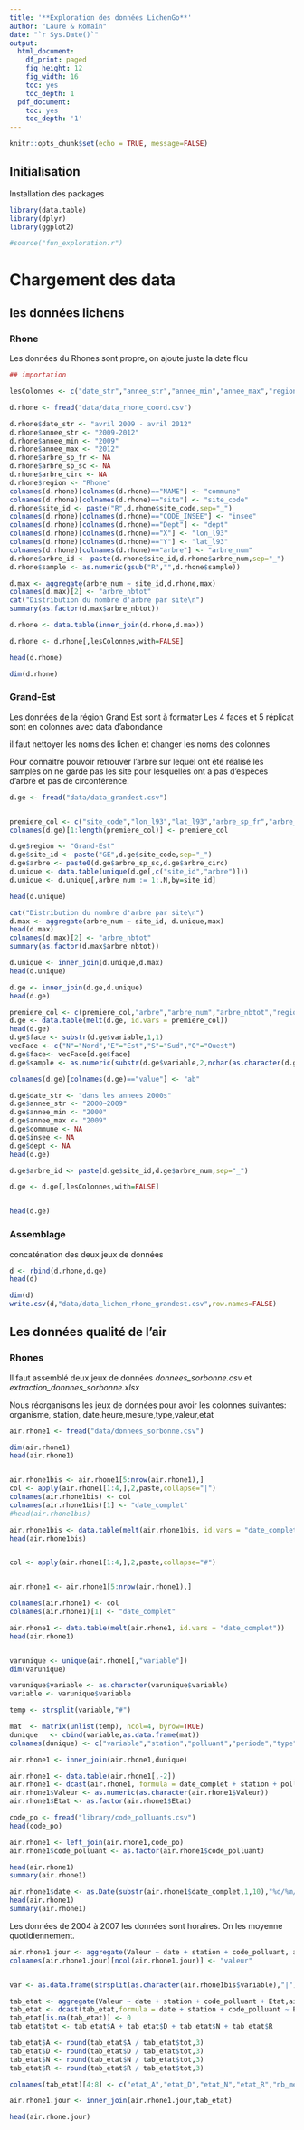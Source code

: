 ```yaml
---
title: '**Exploration des données LichenGo**'
author: "Laure & Romain"
date: "`r Sys.Date()`"
output:
  html_document:
    df_print: paged
    fig_height: 12
    fig_width: 16
    toc: yes
    toc_depth: 1
  pdf_document:
    toc: yes
    toc_depth: '1'
---
```



```r
knitr::opts_chunk$set(echo = TRUE, message=FALSE)
```

## Initialisation

Installation des packages
```r

library(data.table)
library(dplyr)
library(ggplot2)

#source("fun_exploration.r")

```

# Chargement des data

## les données lichens

### Rhone 

Les données du Rhones sont propre, on ajoute juste la date flou

```r
## importation

lesColonnes <- c("date_str","annee_str","annee_min","annee_max","region","site_id","site_code","commune","insee","dept","lon_l93","lat_l93","arbre_id","arbre_num","arbre_nbtot","arbre_sp_fr","arbre_sp_sc","arbre_circ","face","sample","sp","ab")

d.rhone <- fread("data/data_rhone_coord.csv")

d.rhone$date_str <- "avril 2009 - avril 2012"
d.rhone$annee_str <- "2009-2012"
d.rhone$annee_min <- "2009"
d.rhone$annee_max <- "2012" 
d.rhone$arbre_sp_fr <- NA
d.rhone$arbre_sp_sc <- NA
d.rhone$arbre_circ <- NA
d.rhone$region <- "Rhone"
colnames(d.rhone)[colnames(d.rhone)=="NAME"] <- "commune"
colnames(d.rhone)[colnames(d.rhone)=="site"] <- "site_code"
d.rhone$site_id <- paste("R",d.rhone$site_code,sep="_")
colnames(d.rhone)[colnames(d.rhone)=="CODE_INSEE"] <- "insee"
colnames(d.rhone)[colnames(d.rhone)=="Dept"] <- "dept"
colnames(d.rhone)[colnames(d.rhone)=="X"] <- "lon_l93"
colnames(d.rhone)[colnames(d.rhone)=="Y"] <- "lat_l93"
colnames(d.rhone)[colnames(d.rhone)=="arbre"] <- "arbre_num"
d.rhone$arbre_id <- paste(d.rhone$site_id,d.rhone$arbre_num,sep="_")
d.rhone$sample <- as.numeric(gsub("R","",d.rhone$sample))

d.max <- aggregate(arbre_num ~ site_id,d.rhone,max)
colnames(d.max)[2] <- "arbre_nbtot"
cat("Distribution du nombre d'arbre par site\n")
summary(as.factor(d.max$arbre_nbtot))

d.rhone <- data.table(inner_join(d.rhone,d.max))

d.rhone <- d.rhone[,lesColonnes,with=FALSE]

head(d.rhone)

dim(d.rhone)

```

### Grand-Est

Les données de la région Grand Est sont à formater
Les 4 faces et 5 réplicat sont en colonnes avec data d'abondance

il faut nettoyer les noms des lichen et changer les noms des colonnes

Pour connaitre pouvoir retrouver l'arbre sur lequel ont été réalisé
les samples on ne garde pas les site pour lesquelles ont a pas
d'espèces d'arbre et pas de circonférence.


```r

d.ge <- fread("data/data_grandest.csv")


premiere_col <- c("site_code","lon_l93","lat_l93","arbre_sp_fr","arbre_sp_sc","arbre_circ","sp")
colnames(d.ge)[1:length(premiere_col)] <- premiere_col

d.ge$region <- "Grand-Est"
d.ge$site_id <- paste("GE",d.ge$site_code,sep="_")
d.ge$arbre <- paste0(d.ge$arbre_sp_sc,d.ge$arbre_circ)
d.unique <- data.table(unique(d.ge[,c("site_id","arbre")]))
d.unique <- d.unique[,arbre_num := 1:.N,by=site_id]

head(d.unique)

cat("Distribution du nombre d'arbre par site\n")
d.max <- aggregate(arbre_num ~ site_id, d.unique,max)
head(d.max)
colnames(d.max)[2] <- "arbre_nbtot"
summary(as.factor(d.max$arbre_nbtot))

d.unique <- inner_join(d.unique,d.max)
head(d.unique)

d.ge <- inner_join(d.ge,d.unique)
head(d.ge)

premiere_col <- c(premiere_col,"arbre","arbre_num","arbre_nbtot","region","site_id")
d.ge <- data.table(melt(d.ge, id.vars = premiere_col))
head(d.ge)
d.ge$face <- substr(d.ge$variable,1,1)
vecFace <- c("N"="Nord","E"="Est","S"="Sud","O"="Ouest")
d.ge$face<- vecFace[d.ge$face]
d.ge$sample <- as.numeric(substr(d.ge$variable,2,nchar(as.character(d.ge$variable))))

colnames(d.ge)[colnames(d.ge)=="value"] <- "ab"

d.ge$date_str <- "dans les annees 2000s"
d.ge$annee_str <- "2000~2009"
d.ge$annee_min <- "2000"
d.ge$annee_max <- "2009" 
d.ge$commune <- NA
d.ge$insee <- NA
d.ge$dept <- NA
head(d.ge)

d.ge$arbre_id <- paste(d.ge$site_id,d.ge$arbre_num,sep="_")

d.ge <- d.ge[,lesColonnes,with=FALSE]


head(d.ge)

```


### Assemblage

concaténation des deux jeux de données


```r
d <- rbind(d.rhone,d.ge)
head(d)

dim(d)
write.csv(d,"data/data_lichen_rhone_grandest.csv",row.names=FALSE)

```




## Les données qualité de l'air

### Rhones

Il faut assemblé deux jeux de données _donnees_sorbonne.csv_ et
_extraction_donnnes_sorbonne.xlsx_

Nous réorganisons les jeux de données pour avoir les colonnes
suivantes: 
organisme, station, date,heure,mesure,type,valeur,etat

```r

air.rhone1 <- fread("data/donnees_sorbonne.csv")

dim(air.rhone1)
head(air.rhone1)


air.rhone1bis <- air.rhone1[5:nrow(air.rhone1),]
col <- apply(air.rhone1[1:4,],2,paste,collapse="|")
colnames(air.rhone1bis) <- col
colnames(air.rhone1bis)[1] <- "date_complet"
#head(air.rhone1bis)

air.rhone1bis <- data.table(melt(air.rhone1bis, id.vars = "date_complet"))
head(air.rhone1bis)


col <- apply(air.rhone1[1:4,],2,paste,collapse="#")


air.rhone1 <- air.rhone1[5:nrow(air.rhone1),]

colnames(air.rhone1) <- col
colnames(air.rhone1)[1] <- "date_complet"

air.rhone1 <- data.table(melt(air.rhone1, id.vars = "date_complet"))
head(air.rhone1)


varunique <- unique(air.rhone1[,"variable"])
dim(varunique)

varunique$variable <- as.character(varunique$variable)
variable <- varunique$variable

temp <- strsplit(variable,"#")

mat  <- matrix(unlist(temp), ncol=4, byrow=TRUE)
dunique   <- cbind(variable,as.data.frame(mat))
colnames(dunique) <- c("variable","station","polluant","periode","type")

air.rhone1 <- inner_join(air.rhone1,dunique)

air.rhone1 <- data.table(air.rhone1[,-2])
air.rhone1 <- dcast(air.rhone1, formula = date_complet + station + polluant + periode ~ type, value.var = "value")
air.rhone1$Valeur <- as.numeric(as.character(air.rhone1$Valeur))
air.rhone1$Etat <- as.factor(air.rhone1$Etat)

code_po <- fread("library/code_polluants.csv")
head(code_po)

air.rhone1 <- left_join(air.rhone1,code_po)
air.rhone1$code_polluant <- as.factor(air.rhone1$code_polluant)

head(air.rhone1)
summary(air.rhone1)

air.rhone1$date <- as.Date(substr(air.rhone1$date_complet,1,10),"%d/%m/%Y")
head(air.rhone1)
summary(air.rhone1)
```


Les données de 2004 à 2007 les données sont horaires. On les moyenne
quotidiennement. 

```r
air.rhone1.jour <- aggregate(Valeur ~ date + station + code_polluant, air.rhone1, mean, na.rm = TRUE)
colnames(air.rhone1.jour)[ncol(air.rhone1.jour)] <- "valeur"


var <- as.data.frame(strsplit(as.character(air.rhone1bis$variable),"|"))

tab_etat <- aggregate(Valeur ~ date + station + code_polluant + Etat,air.rhone1,length)
tab_etat <- dcast(tab_etat,formula = date + station + code_polluant ~ Etat, value.var="Valeur")
tab_etat[is.na(tab_etat)] <- 0
tab_etat$tot <- tab_etat$A + tab_etat$D + tab_etat$N + tab_etat$R

tab_etat$A <- round(tab_etat$A / tab_etat$tot,3)
tab_etat$D <- round(tab_etat$D / tab_etat$tot,3)
tab_etat$N <- round(tab_etat$N / tab_etat$tot,3)
tab_etat$R <- round(tab_etat$R / tab_etat$tot,3)

colnames(tab_etat)[4:8] <- c("etat_A","etat_D","etat_N","etat_R","nb_mesure")

air.rhone1.jour <- inner_join(air.rhone1.jour,tab_etat)

head(air.rhone.jour)

```
